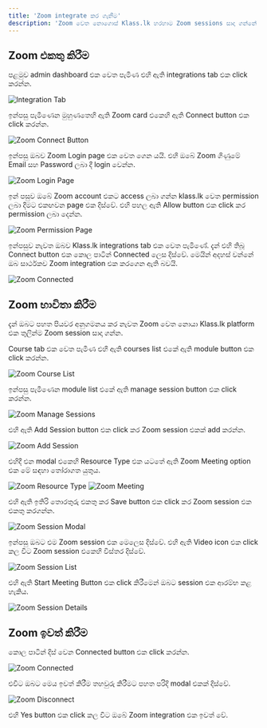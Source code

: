 ```yaml
---
title: 'Zoom integrate ක​ර ගැනීම'
description: 'Zoom වෙත නොගොස් Klass.lk හරහාම Zoom sessions සාදා ගන්​නේ කෙසේද?'
---
```


## Zoom එකතු කිරීම

පළමුව admin dashboard එක වෙත පැමිණ එහි ඇති integrations tab එක click කරන්න.

![Integration Tab](/images/klass-work/klass-dashboard.png)

ඉන්පසු පැමිණෙන මුහුණතෙහි ඇති Zoom card එකෙහි ඇති Connect button එක click කරන්න.

![Zoom Connect Button](/images/klass-work/zoom-connect-button.png)

ඉන්පසු ඔබව Zoom Login page එක වෙත ගෙන යයි. එහි ඔබේ Zoom ගිණුමේ Email සහ Password ලබා දී login වෙන්න.

![Zoom Login Page](/images/klass-work/zoom-login.png)

ඉන් පසුව ඔබේ Zoom account එකට access ලබා ගන්​න klass.lk වෙත permission ලබා දීමට එකඟවන page එක දිස්වේ. එහි පහල ඇති Allow button එක click කර permission ලබා දෙන්න. 

![Zoom Permission Page](/images/klass-work/zoom-permission-allow.png)

ඉන්පසුව නැවත ඔබව Klass.lk integrations tab එක වෙත පැමිණේ. දැන් එහි තිබූ Connect button එක කොල පාටින් Connected ලෙස දිස්වේ. මෙයින් අදහස් වන්නේ ඔබ සාර්ථකව Zoom integration එක කරගෙන ඇති බවයි.

![Zoom Connected](/images/klass-work/zoom-connected.png)

## Zoom භාවිතා කිරීම

දැන් ඔබට පහත පියවර අනුගමනය කර නැවත Zoom වෙත නොයා Klass.lk platform එක තුලින්ම Zoom session සාදා ගන්න.

Course tab එක වෙත පැමිණ එහි ඇති courses list එකේ ඇති module button එක click කරන්න.

![Zoom Course List](/images/klass-work/zoom-course-list.png)

ඉන්පසු පැමිණෙන module list එකේ ඇති manage session button එක click කරන්න.

![Zoom Manage Sessions](/images/klass-work/zoom-manage-sessions.png)

එහි ඇති Add Session button එක click කර Zoom session එකක් add කරන්න.

![Zoom Add Session](/images/klass-work/zoom-add-session.png)

එහිදී එන modal එකෙහි Resource Type එක යටතේ ඇති Zoom Meeting option එක මේ සඳහා තෝරාගත යුතුය.

![Zoom Resource Type](/images/klass-work/zoom-resource-type.png)
![Zoom Meeting](/images/klass-work/zoom-meeting.png)

එහි ඇති ඉතිරි තොරතුරු එකතු කර Save button එක click කර Zoom session එක එකතු කරගන්න.

![Zoom Session Modal](/images/klass-work/zoom-session-modal.png)

ඉන්පසු ඔබට එම Zoom session එක මෙලෙස දිස්​වේ. එහි ඇති Video icon එක click කල විට Zoom session එකෙහි විස්තර දිස්වේ.

![Zoom Session List](/images/klass-work/zoom-session-list.png)

එහි ඇති Start Meeting Button එක click කිරීමෙන් ඔබට session එක ආරම්භ කළ හැකිය.

![Zoom Session Details](/images/klass-work/zoom-session-details.png)


## Zoom ඉවත් කිරීම

කොල පාටින් දිස් වෙන Connected button එක click කරන්න.

![Zoom Connected](/images/klass-work/zoom-connected.png)

එවිට ඔබට මෙය ඉවත් කිරීම තහවුරු කිරීමට පහත පරිදි modal එකක් දිස්වේ.

![Zoom Disconnect](/images/klass-work/zoom-disconnect.png)

එහි Yes button එක click කල විට ඔ​බේ Zoom integration එක ඉවත් වේ.
